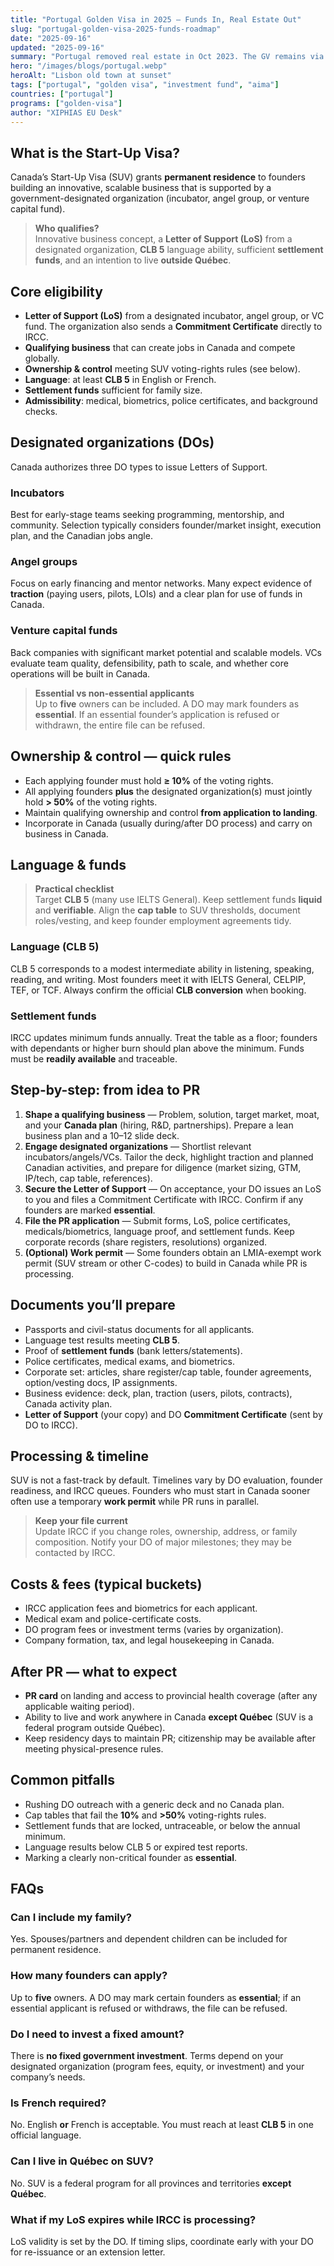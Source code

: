 ```yaml
---
title: "Portugal Golden Visa in 2025 — Funds In, Real Estate Out"
slug: "portugal-golden-visa-2025-funds-roadmap"
date: "2025-09-16"
updated: "2025-09-16"
summary: "Portugal removed real estate in Oct 2023. The GV remains via CMVM-regulated funds (€500k), cultural support, and research. Here’s a practical roadmap for 2025."
hero: "/images/blogs/portugal.webp"
heroAlt: "Lisbon old town at sunset"
tags: ["portugal", "golden visa", "investment fund", "aima"]
countries: ["portugal"]
programs: ["golden-visa"]
author: "XIPHIAS EU Desk"
---
```


## What is the Start-Up Visa?

Canada’s Start-Up Visa (SUV) grants **permanent residence** to founders building an innovative, scalable business that is supported by a government-designated organization (incubator, angel group, or venture capital fund).

> **Who qualifies?**  
> Innovative business concept, a **Letter of Support (LoS)** from a designated organization, **CLB 5** language ability, sufficient **settlement funds**, and an intention to live **outside Québec**.

## Core eligibility

- **Letter of Support (LoS)** from a designated incubator, angel group, or VC fund. The organization also sends a **Commitment Certificate** directly to IRCC.
- **Qualifying business** that can create jobs in Canada and compete globally.
- **Ownership & control** meeting SUV voting-rights rules (see below).
- **Language**: at least **CLB 5** in English or French.
- **Settlement funds** sufficient for family size.
- **Admissibility**: medical, biometrics, police certificates, and background checks.

## Designated organizations (DOs)

Canada authorizes three DO types to issue Letters of Support.

### Incubators

Best for early-stage teams seeking programming, mentorship, and community. Selection typically considers founder/market insight, execution plan, and the Canadian jobs angle.

### Angel groups

Focus on early financing and mentor networks. Many expect evidence of **traction** (paying users, pilots, LOIs) and a clear plan for use of funds in Canada.

### Venture capital funds

Back companies with significant market potential and scalable models. VCs evaluate team quality, defensibility, path to scale, and whether core operations will be built in Canada.

> **Essential vs non-essential applicants**  
> Up to **five** owners can be included. A DO may mark founders as **essential**. If an essential founder’s application is refused or withdrawn, the entire file can be refused.

## Ownership & control — quick rules

- Each applying founder must hold **≥ 10%** of the voting rights.
- All applying founders **plus** the designated organization(s) must jointly hold **> 50%** of the voting rights.
- Maintain qualifying ownership and control **from application to landing**.
- Incorporate in Canada (usually during/after DO process) and carry on business in Canada.

## Language & funds

> **Practical checklist**  
> Target **CLB 5** (many use IELTS General). Keep settlement funds **liquid** and **verifiable**. Align the **cap table** to SUV thresholds, document roles/vesting, and keep founder employment agreements tidy.

### Language (CLB 5)

CLB 5 corresponds to a modest intermediate ability in listening, speaking, reading, and writing. Most founders meet it with IELTS General, CELPIP, TEF, or TCF. Always confirm the official **CLB conversion** when booking.

### Settlement funds

IRCC updates minimum funds annually. Treat the table as a floor; founders with dependants or higher burn should plan above the minimum. Funds must be **readily available** and traceable.

## Step-by-step: from idea to PR

1. **Shape a qualifying business** — Problem, solution, target market, moat, and your **Canada plan** (hiring, R&D, partnerships). Prepare a lean business plan and a 10–12 slide deck.
2. **Engage designated organizations** — Shortlist relevant incubators/angels/VCs. Tailor the deck, highlight traction and planned Canadian activities, and prepare for diligence (market sizing, GTM, IP/tech, cap table, references).
3. **Secure the Letter of Support** — On acceptance, your DO issues an LoS to you and files a Commitment Certificate with IRCC. Confirm if any founders are marked **essential**.
4. **File the PR application** — Submit forms, LoS, police certificates, medicals/biometrics, language proof, and settlement funds. Keep corporate records (share registers, resolutions) organized.
5. **(Optional) Work permit** — Some founders obtain an LMIA-exempt work permit (SUV stream or other C-codes) to build in Canada while PR is processing.

## Documents you’ll prepare

- Passports and civil-status documents for all applicants.
- Language test results meeting **CLB 5**.
- Proof of **settlement funds** (bank letters/statements).
- Police certificates, medical exams, and biometrics.
- Corporate set: articles, share register/cap table, founder agreements, option/vesting docs, IP assignments.
- Business evidence: deck, plan, traction (users, pilots, contracts), Canada activity plan.
- **Letter of Support** (your copy) and DO **Commitment Certificate** (sent by DO to IRCC).

## Processing & timeline

SUV is not a fast-track by default. Timelines vary by DO evaluation, founder readiness, and IRCC queues. Founders who must start in Canada sooner often use a temporary **work permit** while PR runs in parallel.

> **Keep your file current**  
> Update IRCC if you change roles, ownership, address, or family composition. Notify your DO of major milestones; they may be contacted by IRCC.

## Costs & fees (typical buckets)

- IRCC application fees and biometrics for each applicant.
- Medical exam and police-certificate costs.
- DO program fees or investment terms (varies by organization).
- Company formation, tax, and legal housekeeping in Canada.

## After PR — what to expect

- **PR card** on landing and access to provincial health coverage (after any applicable waiting period).
- Ability to live and work anywhere in Canada **except Québec** (SUV is a federal program outside Québec).
- Keep residency days to maintain PR; citizenship may be available after meeting physical-presence rules.

## Common pitfalls

- Rushing DO outreach with a generic deck and no Canada plan.
- Cap tables that fail the **10%** and **>50%** voting-rights rules.
- Settlement funds that are locked, untraceable, or below the annual minimum.
- Language results below CLB 5 or expired test reports.
- Marking a clearly non-critical founder as **essential**.

## FAQs

### Can I include my family?

Yes. Spouses/partners and dependent children can be included for permanent residence.

### How many founders can apply?

Up to **five** owners. A DO may mark certain founders as **essential**; if an essential applicant is refused or withdraws, the file can be refused.

### Do I need to invest a fixed amount?

There is **no fixed government investment**. Terms depend on your designated organization (program fees, equity, or investment) and your company’s needs.

### Is French required?

No. English **or** French is acceptable. You must reach at least **CLB 5** in one official language.

### Can I live in Québec on SUV?

No. SUV is a federal program for all provinces and territories **except Québec**.

### What if my LoS expires while IRCC is processing?

LoS validity is set by the DO. If timing slips, coordinate early with your DO for re-issuance or an extension letter.
